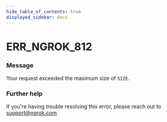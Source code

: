 ```yaml
---
hide_table_of_contents: true
displayed_sidebar: docs
---
```



# ERR_NGROK_812

### Message
Your request exceeded the maximum size of `SIZE`.

<ErrorDetails error='err_ngrok_812' />


### Further help
If you're having trouble resolving this error, please reach out to [support@ngrok.com](mailto:support@ngrok.com?subject=Help%20with%20ERR_NGROK_812)

